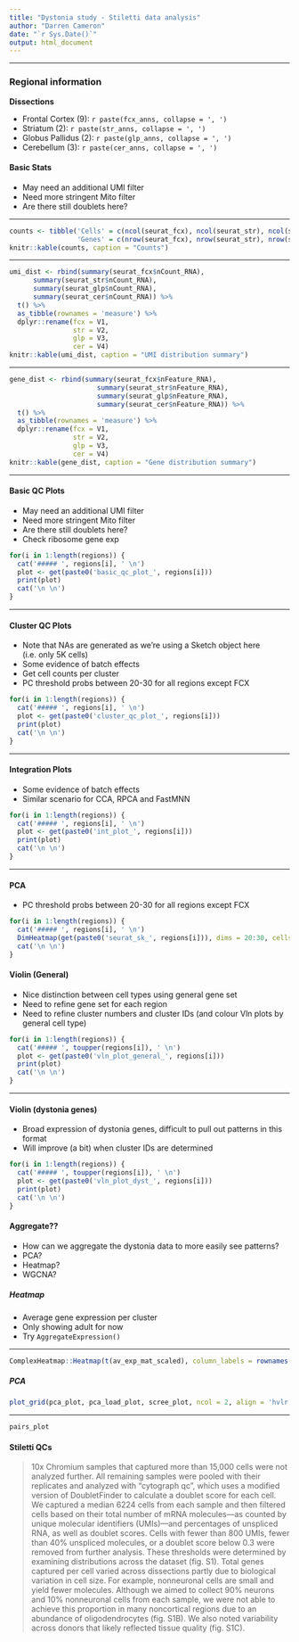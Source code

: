 ```yaml
---
title: "Dystonia study - Stiletti data analysis"
author: "Darren Cameron"
date: "`r Sys.Date()`"
output: html_document
---
```


*** 

### **Regional information** {.tabset}

**Dissections**

+ Frontal Cortex (9): `r paste(fcx_anns, collapse = ', ')`
+ Striatum (2): `r paste(str_anns, collapse = ', ')`
+ Globus Pallidus (2): `r paste(glp_anns, collapse = ', ')`
+ Cerebellum (3): `r paste(cer_anns, collapse = ', ')`

#### Basic Stats {.tabset}

+ May need an additional UMI filter
+ Need more stringent Mito filter
+ Are there still doublets here?

***

```r
counts <- tibble('Cells' = c(ncol(seurat_fcx), ncol(seurat_str), ncol(seurat_glp), ncol(seurat_cer)),
                 'Genes' = c(nrow(seurat_fcx), nrow(seurat_str), nrow(seurat_glp), nrow(seurat_cer)))
knitr::kable(counts, caption = "Counts")
```

***

```r
umi_dist <- rbind(summary(seurat_fcx$nCount_RNA),
      summary(seurat_str$nCount_RNA),
      summary(seurat_glp$nCount_RNA),
      summary(seurat_cer$nCount_RNA)) %>%
  t() %>%
  as_tibble(rownames = 'measure') %>%
  dplyr::rename(fcx = V1,
                str = V2,
                glp = V3,
                cer = V4)
knitr::kable(umi_dist, caption = "UMI distribution summary")

```

***

```r
gene_dist <- rbind(summary(seurat_fcx$nFeature_RNA),
                      summary(seurat_str$nFeature_RNA),
                      summary(seurat_glp$nFeature_RNA),
                      summary(seurat_cer$nFeature_RNA)) %>%
  t() %>%
  as_tibble(rownames = 'measure') %>%
  dplyr::rename(fcx = V1,
                str = V2,
                glp = V3,
                cer = V4)
knitr::kable(gene_dist, caption = "Gene distribution summary")

```

***

#### Basic QC Plots {.tabset}

+ May need an additional UMI filter
+ Need more stringent Mito filter
+ Are there still doublets here?
+ Check ribosome gene exp

```r
for(i in 1:length(regions)) {
  cat('##### ', regions[i], ' \n')
  plot <- get(paste0('basic_qc_plot_', regions[i]))
  print(plot)
  cat('\n \n')
}

```

***

#### Cluster QC Plots {.tabset}

+ Note that NAs are generated as we're using a Sketch object here (i.e. only 5K cells)
+ Some evidence of batch effects 
+ Get cell counts per cluster
+ PC threshold probs between 20-30 for all regions except FCX

```r
for(i in 1:length(regions)) {
  cat('##### ', regions[i], ' \n')
  plot <- get(paste0('cluster_qc_plot_', regions[i]))
  print(plot)
  cat('\n \n')
}

```

***

#### Integration Plots {.tabset}

+ Some evidence of batch effects 
+ Similar scenario for CCA, RPCA and FastMNN

```r
for(i in 1:length(regions)) {
  cat('##### ', regions[i], ' \n')
  plot <- get(paste0('int_plot_', regions[i]))
  print(plot)
  cat('\n \n')
}

```

***

#### PCA {.tabset}

+ PC threshold probs between 20-30 for all regions except FCX

```r
for(i in 1:length(regions)) {
  cat('##### ', regions[i], ' \n')
  DimHeatmap(get(paste0('seurat_sk_', regions[i])), dims = 20:30, cells = 500, balanced = TRUE) 
  cat('\n \n')
}

```

#### Violin (General) {.tabset}

+ Nice distinction between cell types using general gene set
+ Need to refine gene set for each region
+ Need to refine cluster numbers and cluster IDs (and colour Vln plots by general cell type)

```r
for(i in 1:length(regions)) {
  cat('##### ', toupper(regions[i]), ' \n')
  plot <- get(paste0('vln_plot_general_', regions[i]))
  print(plot)
  cat('\n \n')
}

```

***

#### Violin (dystonia genes) {.tabset}

+ Broad expression of dystonia genes, difficult to pull out patterns in this format
+ Will improve (a bit) when cluster IDs are determined

```r
for(i in 1:length(regions)) {
  cat('##### ', toupper(regions[i]), ' \n')
  plot <- get(paste0('vln_plot_dyst_', regions[i]))
  print(plot)
  cat('\n \n')
}

```


#### Aggregate?? {.tabset}

+ How can we aggregate the dystonia data to more easily see patterns?
+ PCA?
+ Heatmap?
+ WGCNA?

##### Heatmap

+ Average gene expression per cluster 
+ Only showing adult for now
+ Try `AggregateExpression()`

***

```r
ComplexHeatmap::Heatmap(t(av_exp_mat_scaled), column_labels = rownames(av_exp_mat_scaled), cluster_columns = F, cluster_rows = T)
```


##### PCA

```r
plot_grid(pca_plot, pca_load_plot, scree_plot, ncol = 2, align = 'hvlr')
```

***

```r
pairs_plot
```

#### Stiletti QCs {.tabset}

> 10x Chromium samples that captured more than 15,000 cells were not analyzed further. All remaining samples were pooled with their replicates and analyzed with “cytograph qc”, which uses a modified version of DoubletFinder to calculate a doublet score for each cell. We captured a median 6224 cells from each sample and then filtered cells based on their total number of mRNA molecules—as counted by unique molecular identifiers (UMIs)—and percentages of unspliced RNA, as well as doublet scores. Cells with fewer than 800 UMIs, fewer than 40% unspliced molecules, or a doublet score below 0.3 were removed from further analysis. These thresholds were determined by examining distributions across the dataset (fig. S1).
Total genes captured per cell varied across dissections partly due to biological variation in cell size. For example, nonneuronal cells are small and yield fewer molecules. Although we aimed to collect 90% neurons and 10% nonneuronal cells from each sample, we were not able to achieve this proportion in many noncortical regions due to an abundance of oligodendrocytes (fig. S1B). We also noted variability across donors that likely reflected tissue quality (fig. S1C).